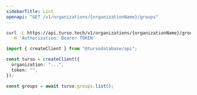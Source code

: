 ```yaml
---
sidebarTitle: List
openapi: "GET /v1/organizations/{organizationName}/groups"
---
```


<RequestExample>

```bash cURL
curl -L https://api.turso.tech/v1/organizations/{organizationName}/groups \
  -H 'Authorization: Bearer TOKEN'
```

```ts Node.js
import { createClient } from "@tursodatabase/api";

const turso = createClient({
  organization: "...",
  token: "",
});

const groups = await turso.groups.list();
```

</RequestExample>
